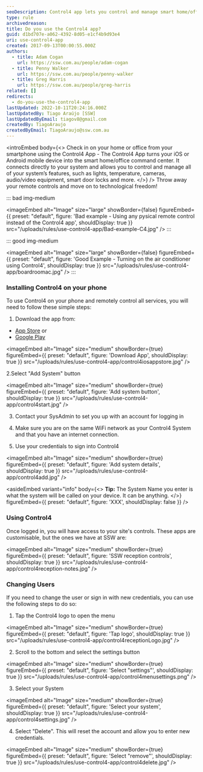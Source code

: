 ```yaml
---
seoDescription: Control4 app lets you control and manage smart home/office features from your smartphone, eliminating the need for physical remote controls.
type: rule
archivedreason:
title: Do you use the Control4 app?
guid: d1bd707e-a062-4392-8d05-e1cf4b9d93e4
uri: use-control4-app
created: 2017-09-13T00:00:55.000Z
authors:
  - title: Adam Cogan
    url: https://ssw.com.au/people/adam-cogan
  - title: Penny Walker
    url: https://ssw.com.au/people/penny-walker
  - title: Greg Harris
    url: https://ssw.com.au/people/greg-harris
related: []
redirects:
  - do-you-use-the-control4-app
lastUpdated: 2022-10-11T20:24:16.000Z
lastUpdatedBy: Tiago Araújo [SSW]
lastUpdatedByEmail: tiagov8@gmail.com
createdBy: TiagoAraujo
createdByEmail: TiagoAraujo@ssw.com.au
---
```


<introEmbed
  body={<>
Check in on your home or office from your smartphone using the Control4 App - The Control4 App turns your iOS or Android mobile device into the smart home/office command center. It connects directly to your system and allows you to control and manage all of your system’s features, such as lights, temperature, cameras, audio/video equipment, smart door locks and more.
  </>}
/>
Throw away your remote controls and move on to technological freedom!

::: bad img-medium

<imageEmbed
  alt="Image"
  size="large"
  showBorder={false}
  figureEmbed={{
    preset: "default",
    figure: 'Bad example - Using any pysical remote control instead of the Control4 app',
    shouldDisplay: true
  }}
  src="/uploads/rules/use-control4-app/Bad-example-C4.jpg"
/>
:::

::: good img-medium

<imageEmbed
  alt="Image"
  size="large"
  showBorder={false}
  figureEmbed={{
    preset: "default",
    figure: 'Good Example - Turning on the air conditioner using Control4',
    shouldDisplay: true
  }}
  src="/uploads/rules/use-control4-app/boardroomac.jpg"
/>
:::

### Installing Control4 on your phone

To use Control4 on your phone and remotely control all services, you will need to follow these simple steps:

1. Download the app from:

- [App Store](https://apps.apple.com/us/app/control4-for-os-3/id1320153814?ls=1) or
- [Google Play](https://play.google.com/store/apps/details?id=com.control4.app)

<imageEmbed
  alt="Image"
  size="medium"
  showBorder={true}
  figureEmbed={{
    preset: "default",
    figure: 'Download App',
    shouldDisplay: true
  }}
  src="/uploads/rules/use-control4-app/control4iosappstore.jpg"
/>

2.Select "Add System" button

<imageEmbed
  alt="Image"
  size="medium"
  showBorder={true}
  figureEmbed={{
    preset: "default",
    figure: 'Add system button',
    shouldDisplay: true
  }}
  src="/uploads/rules/use-control4-app/control4start.jpg"
/>

3. Contact your SysAdmin to set you up with an account for logging in

4. Make sure you are on the same WiFi network as your Control4 System and that you have an internet connection.

5. Use your credentials to sign into Control4

<imageEmbed
  alt="Image"
  size="medium"
  showBorder={true}
  figureEmbed={{
    preset: "default",
    figure: 'Add system details',
    shouldDisplay: true
  }}
  src="/uploads/rules/use-control4-app/control4add.jpg"
/>

<asideEmbed
  variant="info"
  body={<>
    **Tip:** The System Name you enter is what the system will be called on your device. It can be anything.
  </>}
  figureEmbed={{
    preset: "default",
    figure: 'XXX',
    shouldDisplay: false
  }}
/>

### Using Control4

Once logged in, you will have access to your site's controls. These apps are customisable, but the ones we have at SSW are:

<imageEmbed
  alt="Image"
  size="medium"
  showBorder={true}
  figureEmbed={{
    preset: "default",
    figure: 'SSW reception controls',
    shouldDisplay: true
  }}
  src="/uploads/rules/use-control4-app/control4reception-notes.jpg"
/>

### Changing Users

If you need to change the user or sign in with new credentials, you can use the following steps to do so:

1. Tap the Control4 logo to open the menu

<imageEmbed
  alt="Image"
  size="medium"
  showBorder={true}
  figureEmbed={{
    preset: "default",
    figure: 'Tap logo',
    shouldDisplay: true
  }}
  src="/uploads/rules/use-control4-app/control4receptionLogo.jpg"
/>

2. Scroll to the bottom and select the settings button

<imageEmbed
  alt="Image"
  size="medium"
  showBorder={true}
  figureEmbed={{
    preset: "default",
    figure: 'Select "settings"',
    shouldDisplay: true
  }}
  src="/uploads/rules/use-control4-app/control4menusettings.png"
/>

3. Select your System

<imageEmbed
  alt="Image"
  size="medium"
  showBorder={true}
  figureEmbed={{
    preset: "default",
    figure: 'Select your system',
    shouldDisplay: true
  }}
  src="/uploads/rules/use-control4-app/control4settings.jpg"
/>

4. Select "Delete". This will reset the account and allow you to enter new credentials.

<imageEmbed
  alt="Image"
  size="medium"
  showBorder={true}
  figureEmbed={{
    preset: "default",
    figure: 'Select "remove"',
    shouldDisplay: true
  }}
  src="/uploads/rules/use-control4-app/control4delete.jpg"
/>
